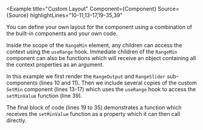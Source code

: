 
<Example
  title="Custom Layout"
  Component={Component}
  Source={Source}
  highlightLines="10-11,13-17,19-35,39"
>
  You can define your own layout for the component using a combination of the
  built-in components and your own code.

  Inside the scope of the `RangeMin` element, any children can access the
  context using the `useRange` hook.  Immediate children of the `RangeMin`
  component can also be functions which will receive an object containing all
  the context properties as an argument.

  In this example we first render the `RangeOutput` and `RangeSlider`
  sub-components (lines 10 and 11). Then we include several copies of the
  custom `SetMin` component (lines 13-17) which uses the `useRange` hook to
  access the `setMinValue` function (line 39).

  The final block of code (lines 19 to 35) demonstrates a function which
  receives the `setMinValue` function as a property which it can then call
  directly.
</Example>
